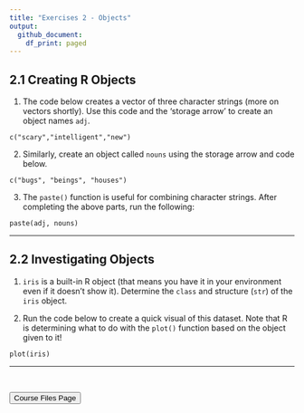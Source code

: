 ```yaml
---
title: "Exercises 2 - Objects"
output:
  github_document:
    df_print: paged
---
```


## 2.1 Creating R Objects

1. The code below creates a vector of three character strings (more on vectors shortly).  Use this code and the 'storage arrow' to create an object names `adj`.  

`c("scary","intelligent","new")`

2. Similarly, create an object called `nouns` using the storage arrow and code below.  

`c("bugs", "beings", "houses")`

3. The `paste()` function is useful for combining character strings.  After completing the above parts, run the following:

`paste(adj, nouns)`

<hr> 

## 2.2 Investigating Objects

1. `iris` is a built-in R object (that means you have it in your environment even if it doesn't show it).  Determine the `class` and structure (`str`) of the `iris` object.

2.  Run the code below to create a quick visual of this dataset. Note that R is determining what to do with the `plot()` function based on the object given to it!

`plot(iris)`

<hr>

<br>

<a href = "https://jbpost2.github.io/Basics-of-R-for-Data-Science-and-Statistics/CourseFiles.html"><button type="button">Course Files Page</button></a>
